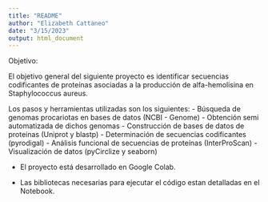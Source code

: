```yaml
---
title: "README"
author: "Elizabeth Cattaneo"
date: "3/15/2023"
output: html_document
---
```


Objetivo:

El objetivo general del siguiente proyecto es identificar secuencias codificantes de proteínas asociadas a la producción de alfa-hemolisina en Staphylococcus aureus.

Los pasos y herramientas utilizadas son los siguientes:
- Búsqueda de genomas procariotas en bases de datos (NCBI - Genome)
- Obtención semi automatizada de dichos genomas
- Construcción de bases de datos de proteínas (Uniprot y blastp)
- Determinación de secuencias codificantes (pyrodigal)
- Análisis funcional de secuencias de proteínas (InterProScan)
- Visualización de datos (pyCirclize y seaborn)


* El proyecto está desarrollado en Google Colab.

* Las bibliotecas necesarias para ejecutar el código estan detalladas en el Notebook.
